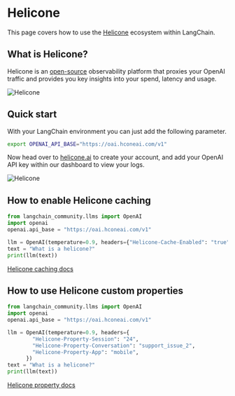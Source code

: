 # Helicone

This page covers how to use the [Helicone](https://helicone.ai) ecosystem within LangChain.

## What is Helicone?

Helicone is an [open-source](https://github.com/Helicone/helicone) observability platform that proxies your OpenAI traffic and provides you key insights into your spend, latency and usage.

![Helicone](/img/HeliconeDashboard.png)

## Quick start

With your LangChain environment you can just add the following parameter.

```bash
export OPENAI_API_BASE="https://oai.hconeai.com/v1"
```

Now head over to [helicone.ai](https://helicone.ai/onboarding?step=2) to create your account, and add your OpenAI API key within our dashboard to view your logs.

![Helicone](/img/HeliconeKeys.png)

## How to enable Helicone caching

```python
from langchain_community.llms import OpenAI
import openai
openai.api_base = "https://oai.hconeai.com/v1"

llm = OpenAI(temperature=0.9, headers={"Helicone-Cache-Enabled": "true"})
text = "What is a helicone?"
print(llm(text))
```

[Helicone caching docs](https://docs.helicone.ai/advanced-usage/caching)

## How to use Helicone custom properties

```python
from langchain_community.llms import OpenAI
import openai
openai.api_base = "https://oai.hconeai.com/v1"

llm = OpenAI(temperature=0.9, headers={
        "Helicone-Property-Session": "24",
        "Helicone-Property-Conversation": "support_issue_2",
        "Helicone-Property-App": "mobile",
      })
text = "What is a helicone?"
print(llm(text))
```

[Helicone property docs](https://docs.helicone.ai/advanced-usage/custom-properties)

